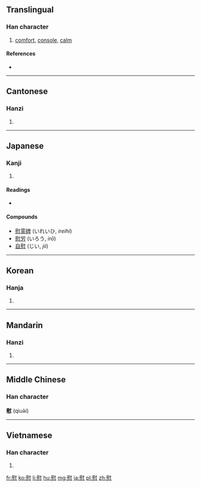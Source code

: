 ==Translingual==

===Han character===
{{Han char|rn=61|rad=心|as=11|sn=15|four=7433<sub>0</sub>|canj=尸戈心 (SIP), X尸戈心 (XSIP)}}

# [[comfort]], [[console]], [[calm]]

====References====
* {{Han ref|kx=0400.030|dkj=11135|dj=0739.230|hdz=42343.150|uh=6170|ud=24944|bh=BCA2|bd=48290}}

----

==Cantonese==

===Hanzi===
{{yue-hanzi|jyut=wai3|y=wai}}

# {{defn|lang=yue|sort=心11}}

----

==Japanese==

===Kanji===
{{ja-kanji|grade=c|rs=心11}}

# {{defn|lang=ja|sort=心11}}

====Readings====
* {{ja-readings
| on=<!--
--> [[い]] (''i'')
| kun=<!--
--> [[なぐさ]] ([[慰]], ''nagusa''), <!--
--> [[なぐさむ]] ([[慰む]], ''nagusamu''), <!--
--> [[なぐさみ]] ([[慰み]], ''nagusami''),<!--
--> [[なぐさめる]] ([[慰める]], ''nagusameru''),<!--
--> [[なぐさめ]] ([[慰]] / [[慰め]], ''nagusame'')
}}

====Compounds====
* [[慰霊碑]] (いれいひ, ''ireihi'')
* [[慰労]] (いろう, ''irō'')
* [[自慰]] (じい, ''jii'')

----

==Korean==

===Hanja===
{{ko-hanja|hangeul=위|eumhun=[[위로할]] [[위]] (''wirohal, wi'')|rv=wi|mr=wi|y=wi}}

# {{defn|lang=ko|sort=心11}}

----

==Mandarin==

===Hanzi===
{{cmn-hanzi|pin=[[wèi]] ([[wei4]])|wg=wei<sup>4</sup>}}

# {{defn|lang=cmn|sort=心11}}

----

==Middle Chinese==
===Han character===
'''慰''' (qiuə̀i)

----

==Vietnamese==

===Han character===
{{vi-hantu|[[ủy]], [[uý]], [[ủi]]|rs=心11}}

# {{defn|lang=vi|sort=心11}}

[[fr:慰]]
[[ko:慰]]
[[li:慰]]
[[hu:慰]]
[[mg:慰]]
[[ja:慰]]
[[pl:慰]]
[[zh:慰]]